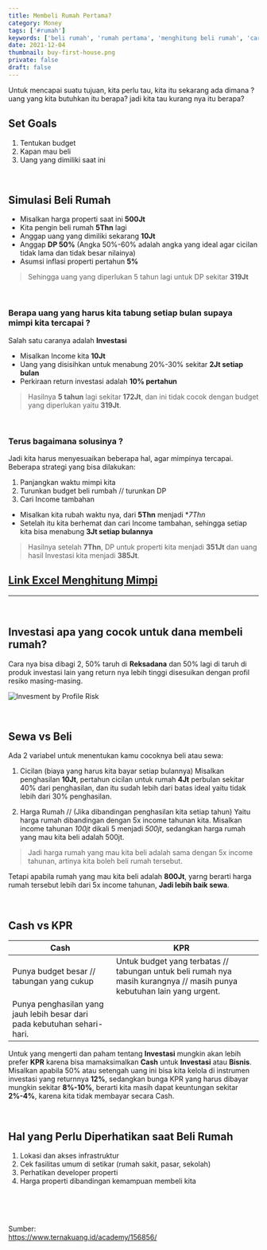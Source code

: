 ```yaml
---
title: Membeli Rumah Pertama?
category: Money
tags: ['#rumah']
keywords: ['beli rumah', 'rumah pertama', 'menghitung beli rumah', 'cara beli rumah',  'sewa atau beli', 'kas atau kpr']
date: 2021-12-04
thumbnail: buy-first-house.png
private: false
draft: false
---
```


Untuk mencapai suatu tujuan, kita perlu tau, kita itu sekarang ada dimana ? uang yang kita butuhkan itu berapa? jadi kita tau kurang nya itu berapa?

## Set Goals
1. Tentukan budget
2. Kapan mau beli
3. Uang yang dimiliki saat ini

<br />

## Simulasi Beli Rumah
- Misalkan harga properti saat ini **500Jt**
- Kita pengin beli rumah **5Thn** lagi
- Anggap uang yang dimiliki sekarang **10Jt**
- Anggap **DP 50%** (Angka 50%-60% adalah angka yang ideal agar cicilan tidak lama dan tidak besar nilainya)
- Asumsi inflasi properti pertahun **5%**

> Sehingga uang yang diperlukan 5 tahun lagi untuk DP sekitar **319Jt**

<br />

### Berapa uang yang harus kita tabung setiap bulan supaya mimpi kita tercapai ?
Salah satu caranya adalah **Investasi**

- Misalkan Income kita **10Jt**
- Uang yang disisihkan untuk menabung 20%-30% sekitar **2Jt setiap bulan**
- Perkiraan return investasi adalah **10% pertahun**

> Hasilnya **5 tahun** lagi sekitar **172Jt**, dan ini tidak cocok dengan budget yang diperlukan yaitu **319Jt**.

<br />

### Terus bagaimana solusinya ?
Jadi kita harus menyesuaikan beberapa hal, agar mimpinya tercapai. Beberapa strategi yang bisa dilakukan:

1. Panjangkan waktu mimpi kita
2. Turunkan budget beli rumbah // turunkan DP
3. Cari Income tambahan

- Misalkan kita rubah waktu nya, dari **5Thn** menjadi **7Thn*
- Setelah itu kita berhemat dan cari Income tambahan, sehingga setiap kita bisa menabung **3Jt setiap bulannya**

> Hasilnya setelah **7Thn**, DP untuk properti kita menjadi **351Jt** dan uang hasil Investasi kita menjadi **385Jt**.

## [Link Excel Menghitung Mimpi](https://bit.ly/3yrFZHu)
---
<br />

## Investasi apa yang cocok untuk dana membeli rumah?
Cara nya bisa dibagi 2, 50% taruh di **Reksadana** dan 50% lagi di taruh di produk investasi lain yang return nya lebih tinggi disesuikan dengan profil resiko masing-masing.

![Invesment by Profile Risk](./profile-risk.png "Photo by TernakUang")

<br />

## Sewa vs Beli
Ada 2 variabel untuk menentukan kamu cocoknya beli atau sewa:

1. Cicilan (biaya yang harus kita bayar setiap bulannya)
Misalkan penghasilan **10Jt**, pertahun cicilan untuk rumah **4Jt** perbulan sekitar 40% dari penghasilan, dan itu sudah lebih dari batas ideal yaitu tidak lebih dari 30% penghasilan.

2. Harga Rumah // (Jika dibandingan penghasilan kita setiap tahun)
Yaitu harga rumah dibandingan dengan 5x income tahunan kita. Misalkan income tahunan *100jt* dikali 5 menjadi *500jt*, sedangkan harga rumah yang mau kita beli adalah 500jt.

> Jadi harga rumah yang mau kita beli adalah sama dengan 5x income tahunan, artinya kita boleh beli rumah tersebut.

Tetapi apabila rumah yang mau kita beli adalah **800Jt**, yarng berarti harga rumah tersebut lebih dari 5x income tahunan, **Jadi lebih baik sewa**.

<br />

## Cash vs KPR


| Cash | KPR |   |
|------|-----|---|
| Punya budget besar // tabungan yang cukup | Untuk budget yang terbatas // tabungan untuk beli rumah nya masih kurangnya // masih punya kebutuhan lain yang urgent. |   |
| Punya penghasilan yang jauh lebih besar dari pada kebutuhan sehari-hari. |   |   |

Untuk yang mengerti dan paham tentang **Investasi** mungkin akan lebih prefer **KPR** karena bisa mamaksimalkan **Cash** untuk **Investasi** atau **Bisnis**.
Misalkan apabila 50% atau setengah uang ini bisa kita kelola di instrumen investasi yang returnnya **12%**, sedangkan bunga KPR yang harus dibayar mungkin sekitar **8%-10%**, berarti kita masih dapat keuntungan sekitar **2%-4%**, karena kita tidak membayar secara Cash.

<br />

## Hal yang Perlu Diperhatikan saat Beli Rumah

1. Lokasi dan akses infrastruktur
2. Cek fasilitas umum di setikar (rumah sakit, pasar, sekolah)
3. Perhatikan developer properti
4. Harga properti dibandingan kemampuan membeli kita

<br />
<br />
<br />

Sumber: <br />
https://www.ternakuang.id/academy/156856/
